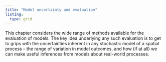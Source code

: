 ```yaml
---
title: "Model uncertainty and evaluation"
listing:
  type: grid 
---
```

This chapter considers the wide range of methods available for the evaluation of models. The key idea underlying any such evaluation is to get to grips with the uncertainties inherent in any stochastic model of a spatial process – the range of variation in model outcomes, and how (if at all) we can make useful inferences from models about real-world processes.
